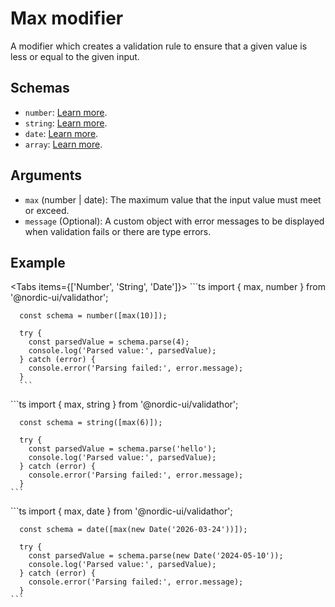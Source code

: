 # Max modifier

A modifier which creates a validation rule to ensure that a given value is less or equal to the given input.

## Schemas

- `number`: [Learn more](/schemas/number).
- `string`: [Learn more](/schemas/string).
- `date`: [Learn more](/schemas/date).
- `array`: [Learn more](/schemas/array).

## Arguments

- `max` (number | date): The maximum value that the input value must meet or exceed.
- `message` (Optional): A custom object with error messages to be displayed when validation fails or there are type errors.

## Example


<Tabs items={['Number', 'String', 'Date']}>
  <Tab>
    ```ts
      import { max, number } from '@nordic-ui/validathor';

      const schema = number([max(10)]);

      try {
        const parsedValue = schema.parse(4);
        console.log('Parsed value:', parsedValue);
      } catch (error) {
        console.error('Parsing failed:', error.message);
      }
      ```
  </Tab>
  <Tab>
    ```ts
      import { max, string } from '@nordic-ui/validathor';

      const schema = string([max(6)]);

      try {
        const parsedValue = schema.parse('hello');
        console.log('Parsed value:', parsedValue);
      } catch (error) {
        console.error('Parsing failed:', error.message);
      }
    ```
  </Tab>
  <Tab>
    ```ts
      import { max, date } from '@nordic-ui/validathor';

      const schema = date([max(new Date('2026-03-24'))]);

      try {
        const parsedValue = schema.parse(new Date('2024-05-10'));
        console.log('Parsed value:', parsedValue);
      } catch (error) {
        console.error('Parsing failed:', error.message);
      }
    ```
  </Tab>
</Tabs>